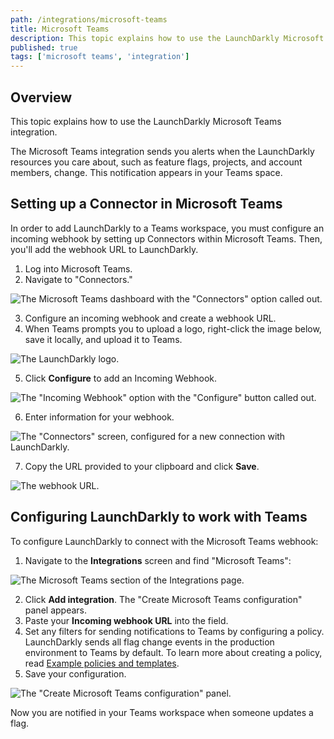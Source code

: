 ```yaml
---
path: /integrations/microsoft-teams
title: Microsoft Teams
description: This topic explains how to use the LaunchDarkly Microsoft Teams integration, which sends alerts to your Teams space when LaunchDarkly resources change.
published: true
tags: ['microsoft teams', 'integration']
---
```


## Overview

This topic explains how to use the LaunchDarkly Microsoft Teams integration.

The Microsoft Teams integration sends you alerts when the LaunchDarkly resources you care about, such as feature flags, projects, and account members, change. This notification appears in your Teams space.

## Setting up a Connector in Microsoft Teams

In order to add LaunchDarkly to a Teams workspace, you must configure an incoming webhook by setting up Connectors within Microsoft Teams. Then, you'll add the webhook URL to LaunchDarkly.

1. Log into Microsoft Teams.
2. Navigate to "Connectors."

![The Microsoft Teams dashboard with the "Connectors" option called out.](ms-teams-connectors-callout.png)

3. Configure an incoming webhook and create a webhook URL.
4. When Teams prompts you to upload a logo, right-click the image below, save it locally, and upload it to Teams.

![The LaunchDarkly logo.](ms-teams-ld-logo.png)

5. Click **Configure** to add an Incoming Webhook.

![The "Incoming Webhook" option with the "Configure" button called out.](ms-teams-incoming-webhook-callout.png)

6. Enter information for your webhook.

![The "Connectors" screen, configured for a new connection with LaunchDarkly.](ms-teams-webhook-connectors-screen.png)

7. Copy the URL provided to your clipboard and click **Save**.

![The webhook URL.](ms-teams-connectors-url.png)

## Configuring LaunchDarkly to work with Teams

To configure LaunchDarkly to connect with the Microsoft Teams webhook:

1. Navigate to the **Integrations** screen and find "Microsoft Teams":

![The Microsoft Teams section of the Integrations page.](ms-teams-add-integration.png)

2. Click **Add integration**. The "Create Microsoft Teams configuration" panel appears.
2. Paste your **Incoming webhook URL** into the field.
3. Set any filters for sending notifications to Teams by configuring a policy. LaunchDarkly sends all flag change events in the production environment to Teams by default. To learn more about creating a policy, read [Example policies and templates](/home/members/example-policies).
4. Save your configuration.

![The "Create Microsoft Teams configuration" panel.](ms-teams-ld-integration-config.png)

Now you are notified in your Teams workspace when someone updates a flag.
